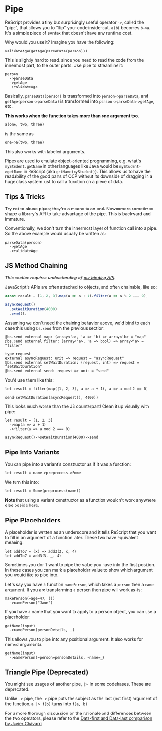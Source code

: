 # Pipe

ReScript provides a tiny but surprisingly useful operator `->`, called the "pipe", that allows you to "flip" your code inside-out. `a(b)` becomes `b->a`. It's a simple piece of syntax that doesn't have any runtime cost.

Why would you use it? Imagine you have the following:

```res
validateAge(getAge(parseData(person)))
```

This is slightly hard to read, since you need to read the code from the innermost part, to the outer parts. Use pipe to streamline it:

```res
person
  ->parseData
  ->getAge
  ->validateAge
```

Basically, `parseData(person)` is transformed into `person->parseData`, and `getAge(person->parseData)` is transformed into `person->parseData->getAge`, etc.

**This works when the function takes more than one argument too**.

```res
a(one, two, three)
```

is the same as

```res
one->a(two, three)
```

This also works with labeled arguments.

Pipes are used to emulate object-oriented programming, e.g. what's `myStudent.getName` in other languages like Java would be `myStudent->getName` in ReScript (aka `getName(myStudent)`). This allows us to have the readability of the good parts of OOP without its downside of dragging in a huge class system just to call a function on a piece of data.

## Tips & Tricks

Try not to abuse pipes; they're a means to an end. Newcomers sometimes shape a library's API to take advantage of the pipe. This is backward and immature.

Conventionally, we don't turn the innermost layer of function call into a pipe. So the above example would usually be written as:

```res
parseData(person)
  ->getAge
  ->validateAge
```

## JS Method Chaining

_This section requires understanding of [our binding API](bind-to-js-function.md#object-method)_.

JavaScript's APIs are often attached to objects, and often chainable, like so:

```js
const result = [1, 2, 3].map(a => a + 1).filter(a => a % 2 === 0);

asyncRequest()
  .setWaitDuration(4000)
  .send();
```

Assuming we don't need the chaining behavior above, we'd bind to each case this using `bs.send` from the previous section:

```res
@bs.send external map: (array<'a>, 'a => 'b) => array<'b> = "map"
@bs.send external filter: (array<'a>, 'a => bool) => array<'a> = "filter"

type request
external asyncRequest: unit => request = "asyncRequest"
@bs.send external setWaitDuration: (request, int) => request = "setWaitDuration"
@bs.send external send: request => unit = "send"
```

You'd use them like this:

```res
let result = filter(map([1, 2, 3], a => a + 1), a => a mod 2 == 0)

send(setWaitDuration(asyncRequest(), 4000))
```

This looks much worse than the JS counterpart! Clean it up visually with pipe:

```res
let result = [1, 2, 3]
  ->map(a => a + 1)
  ->filter(a => a mod 2 === 0)

asyncRequest()->setWaitDuration(4000)->send
```

## Pipe Into Variants

You can pipe into a variant's constructor as if it was a function:

```res
let result = name->preprocess->Some
```

We turn this into:

```res
let result = Some(preprocess(name))
```

**Note** that using a variant constructor as a function wouldn't work anywhere else beside here.

## Pipe Placeholders

A placeholder is written as an underscore and it tells ReScript that you want to fill in an argument of a function later. These two have equivalent meaning:

```res
let addTo7 = (x) => add3(3, x, 4)
let addTo7 = add3(3, _, 4)
```

Sometimes you don't want to pipe the value you have into the first position. In these cases you can mark a placeholder value to show which argument you would like to pipe into.

Let's say you have a function `namePerson`, which takes a `person` then a `name` argument. If you are transforming a person then pipe will work as-is:

```res
makePerson(~age=47, ())
  ->namePerson("Jane")
```

If you have a name that you want to apply to a person object, you can use a placeholder:

```res
getName(input)
  ->namePerson(personDetails, _)
```

This allows you to pipe into any positional argument. It also works for named arguments:

```res
getName(input)
  ->namePerson(~person=personDetails, ~name=_)
```

## Triangle Pipe (Deprecated)

You might see usages of another pipe, `|>`, in some codebases. These are deprecated.

Unlike `->` pipe, the `|>` pipe puts the subject as the last (not first) argument of the function. `a |> f(b)` turns into `f(a, b)`.

For a more thorough discussion on the rationale and differences between the two operators, please refer to the [Data-first and Data-last comparison by Javier Chávarri](https://www.javierchavarri.com/data-first-and-data-last-a-comparison/)
